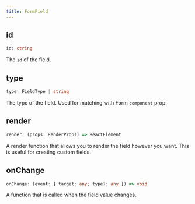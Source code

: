 ```yaml
---
title: FormField
---
```


## id

```ts
id: string
```

The `id` of the field.

## type

```ts
type: FieldType | string
```

The type of the field. Used for matching with Form `component` prop.


## render

```ts
render: (props: RenderProps) => ReactElement
```

A render function that allows you to render the field however you want. This is useful for creating custom fields.


## onChange

```ts
onChange: (event: { target: any; type?: any }) => void
```

A function that is called when the field value changes.
